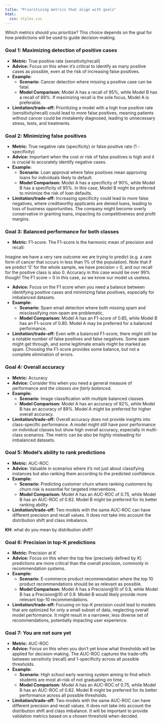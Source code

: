 ```yaml
---
title: "Prioritizing metrics that align with goals"
html:
  css: styles.css
---
```


Which metrics should you prioritize? This choice depends on the goal for how predictions will be used to guide decision-making.

### Goal 1: Maximizing detection of positive cases

-   **Metric:** True positive rate (sensitivity/recall)
-   **Advice:** Focus on this when it's critical to identify as many positive cases as possible, even at the risk of increasing false positives.
-   **Example:**
    -   **Scenario:** Cancer detection where missing a positive case can be fatal.
    -   **Model Comparison:** Model A has a recall of 95%, while Model B has a recall of 89%. If maximizing recall is the sole focus, Model A is preferable.
-   **Limitation/trade-off:** Prioritizing a model with a high true positive rate (sensitivity/recall) could lead to more false positives, meaning patients without cancer could be mistakenly diagnosed, leading to unnecessary stress, tests, and treatments.


### Goal 2: Minimizing false positives

-   **Metric:** True negative rate (specificity) or false positive rate (1 - specificity)
-   **Advice:** Important when the cost or risk of false positives is high and it is crucial to accurately identify negative cases.
-   **Example:**
    -   **Scenario:** Loan approval where false positives mean approving loans for individuals likely to default.
    -   **Model Comparison:** Model A has a specificity of 90%, while Model B has a specificity of 95%. In this case, Model B might be preferred to minimize the risk of loan defaults.
    
-   **Limitation/trade-off:** Increasing specificity could lead to more false negatives, where creditworthy applicants are denied loans, leading to loss of business opportunities. The company might become overly conservative in granting loans, impacting its competitiveness and profit margins.

### Goal 3: Balanced performance for both classes

-   **Metric:** F1-score. The F1-score is the harmonic mean of precision and recall:

```{=tex}
\begin{equation}
F_1 = 2\frac{precision*recall}{precision + recall} = 2\frac{PPV * TPR}{PPV + TPR}
\end{equation}
```
Imagine we have a very rare outcome we are trying to predict (e.g. a rare form of cancer that occurs in less than 1% of the population). Note that if we predict '0' for the whole sample, we have precision = 0, and our recall for the positive class is also 0. Accuracy in this case would be over 99% though! The F1 score = 0 in this case, so we know our model us useless.

-   **Advice:** Focus on the F1 score when you need a balance between identifying positive cases and minimizing false positives, especially for imbalanced datasets.
-   **Example:**
    -   **Scenario:** Spam email detection where both missing spam and misclassifying non-spam are problematic.
    -   **Model Comparison:** Model A has an F1-score of 0.85, while Model B has an F1-score of 0.80. Model A may be preferred for a balanced performance.
    
-   **Limitation/trade-off:** Even with a balanced F1-score, there might still be a notable number of false positives and false negatives. Some spam might get through, and some legitimate emails might be marked as spam.
Choosing the F1-score provides some balance, but not a complete elimination of errors.

### Goal 4: Overall accuracy

-   **Metric:** Accuracy
-   **Advice:** Consider this when you need a general measure of performance and *the classes are fairly balanced.*
-   **Example:**
    -   **Scenario:** Image classification with multiple balanced classes.
    -   **Model Comparison:** Model A has an accuracy of 92%, while Model B has an accuracy of 89%. Model A might be preferred for higher overall accuracy.
-   **Limitation/trade-off:** Overall accuracy does not provide insights into class-specific performance. A model might still have poor performance on individual classes but show high overall accuracy, especially in multi-class scenarios. The metric can be also be highly misleading for imbalanced datasets.

### Goal 5: Model's ability to rank predictions

-   **Metric:** AUC-ROC
-   **Advice:** Valuable in scenarios where it's not just about classifying instances but also ranking them according to the predicted confidence.
-   **Example:**
    -   **Scenario:** Predicting customer churn where ranking customers by churn risk is essential for targeted interventions.
    -   **Model Comparison:** Model A has an AUC-ROC of 0.75, while Model B has an AUC-ROC of 0.82. Model B might be preferred for its better ranking ability.
-   **Limitation/trade-off:** Two models with the same AUC-ROC can have different precision and recall values.
It does not take into account the distribution shift and class imbalance.

**KH**: what do you mean by distribution shift?

### Goal 6: Precision in top-K predictions

-   **Metric:** Precision at $K$
-   **Advice:** Focus on this when the top few (precisely defined by $K$) predictions are more critical than the overall precision, commonly in recommendation systems.
-   **Example:**
    -   **Scenario:** E-commerce product recommendation where the top 10 product recommendations should be as relevant as possible.
    -   **Model Comparison:** Model A has a Precision\@10 of 0.8, while Model B has a Precision\@10 of 0.9. Model B would likely provide more relevant top-10 recommendations.
-   **Limitation/trade-off:** Focusing on top-K precision could lead to models that are optimized for only a small subset of data, neglecting overall model performance. It might result in a narrower, less diverse set of recommendations, potentially impacting user experience.

### Goal 7: You are not sure yet

-   **Metric:** AUC-ROC
-   **Advice:** Focus on this when you don't yet know what thresholds will be applied for decision-making. The AUC-ROC captures the trade-offs between sensitivity (recall) and 1-specificity across all possible thresholds.
-   **Example:**
    -   **Scenario:** High school early warning system aiming to find which students are most at-risk of not graduating on time.
    -   **Model Comparison:** Model A has an AUC-ROC of 0.75, while Model B has an AUC-ROC of 0.82. Model B might be preferred for its better performance across all possible thresholds.
-   **Limitation/trade-off:** Two models with the same AUC-ROC can have different precision and recall values.
It does not take into account the distribution shift and class imbalance. It will be important to provide validation metrics based on a chosen threshold when decided. 


